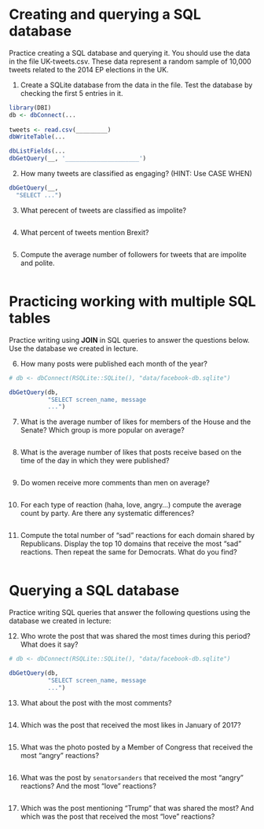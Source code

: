 # Creating and querying a SQL database

Practice creating a SQL database and querying it. You should use the data in the file UK-tweets.csv. These data represent a random sample of 10,000 tweets related to the 2014 EP elections in the UK.

1. Create a SQLite database from the data in the file. Test the database by checking the first 5 entries in it.

```r
library(DBI)
db <- dbConnect(...
                
tweets <- read.csv(_________)
dbWriteTable(...  

dbListFields(...
dbGetQuery(__, '_____________________')                
```

2. How many tweets are classified as engaging? (HINT: Use CASE WHEN)

```r
dbGetQuery(__, 
  "SELECT ...")
```

3. What perecent of tweets are classified as impolite?

```r

```

4. What percent of tweets mention Brexit?

```r

```


5. Compute the average number of followers for tweets that are impolite and polite.

```r

```


# Practicing working with multiple SQL tables

Practice writing using **JOIN** in SQL queries to answer the questions below. Use the database we created in lecture.

6. How many posts were published each month of the year?

```r
# db <- dbConnect(RSQLite::SQLite(), "data/facebook-db.sqlite")

dbGetQuery(db, 
           "SELECT screen_name, message
           ...")

```


7. What is the average number of likes for members of the House and the Senate? Which group is more popular on average?

```r

```

8. What is the average number of likes that posts receive based on the time of the day in which they were published?

```r


```

9. Do women receive more comments than men on average?

```r

```

10. For each type of reaction (haha, love, angry...) compute the average count by party. Are there any systematic differences?

```r

```

11. Compute the total number of "sad" reactions for each domain shared by Republicans. Display the top 10 domains that receive the most "sad" reactions. Then repeat the same for Democrats. What do you find?

```r

```


# Querying a SQL database

Practice writing SQL queries that answer the following questions using the database we created in lecture:

12. Who wrote the post that was shared the most times during this period? What does it say?

```r
# db <- dbConnect(RSQLite::SQLite(), "data/facebook-db.sqlite")

dbGetQuery(db, 
           "SELECT screen_name, message
           ...")

```

13. What about the post with the most comments?

```r


```

14. Which was the post that received the most likes in January of 2017?

```r


```

15. What was the photo posted by a Member of Congress that received the most "angry" reactions?

```r

```

16. What was the post by `senatorsanders` that received the most "angry" reactions? And the most "love" reactions?

```r

```

17. Which was the post mentioning "Trump" that was shared the most? And which was the post that received the most "love" reactions?

```r

```




